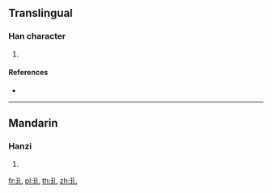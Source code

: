 ==Translingual==

===Han character===
{{Han char|rn=96|rad=玉|as=01|sn=5|four=|canj=MGU}}

# {{defn|Han|sort=玉01}}

====References====
* {{Han ref|kx=0727.040|dkj=20826|hdz=21101.030|uh=738C|ud=29580}}

----

==Mandarin==

===Hanzi===
{{cmn-hanzi|pin=[[chuàn]] ([[chuan4]]), [[qiú]] ([[qiu2]])|wg=ch'uan<sup>4</sup>, ch'iu<sup>2</sup>}}

# {{defn|lang=cmn|sort=玉01}}

[[fr:玌]]
[[pl:玌]]
[[th:玌]]
[[zh:玌]]